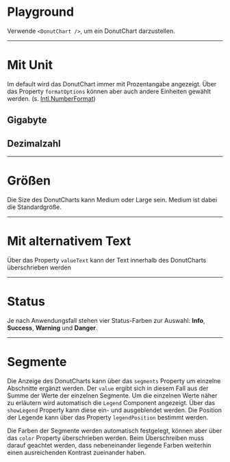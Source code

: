 # Playground

Verwende `<DonutChart />`, um ein DonutChart darzustellen.

<LiveCodeEditor />

---

# Mit Unit

Im default wird das DonutChart immer mit Prozentangabe angezeigt. Über das
Property `formatOptions` können aber auch andere Einheiten gewählt werden. (s.
[Intl.NumberFormat](https://developer.mozilla.org/en-US/docs/Web/JavaScript/Reference/Global_Objects/Intl/NumberFormat))

## Gigabyte

<LiveCodeEditor example="unit" editorCollapsed />

## Dezimalzahl

<LiveCodeEditor example="decimal" editorCollapsed />

---

# Größen

Die Size des DonutCharts kann Medium oder Large sein. Medium ist dabei die
Standardgröße.

<LiveCodeEditor example="size" editorCollapsed />

---

# Mit alternativem Text

Über das Property `valueText` kann der Text innerhalb des DonutCharts
überschrieben werden

<LiveCodeEditor example="valueText" editorCollapsed />

---

# Status

Je nach Anwendungsfall stehen vier Status-Farben zur Auswahl: **Info**,
**Success**, **Warning** und **Danger**.

<LiveCodeEditor example="status" editorCollapsed />

---

# Segmente

Die Anzeige des DonutCharts kann über das `segments` Property um einzelne
Abschnitte ergänzt werden. Der `value` ergibt sich in diesem Fall aus der Summe
der Werte der einzelnen Segmente. Um die einzelnen Werte näher zu erläutern wird
automatisch die `Legend` Component angezeigt. Über das `showLegend` Property
kann diese ein- und ausgeblendet werden. Die Position der Legende kann über das
Property `legendPosition` bestimmt werden.

Die Farben der Segmente werden automatisch festgelegt, können aber über das
`color` Property überschrieben werden. Beim Überschreiben muss darauf geachtet
werden, dass nebeneinander liegende Farben weiterhin einen ausreichenden
Kontrast zueinander haben.

<LiveCodeEditor example="segments" editorCollapsed />
